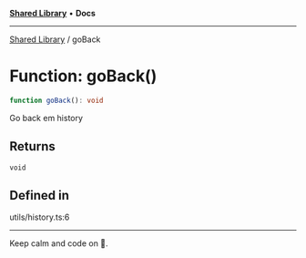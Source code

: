 
<Meta title="Libs/Shared/functions/goBack" />



[**Shared Library**](/?path=/docs/libs-shared-overview--page) • **Docs**

***

[Shared Library](/?path=/docs/libs-shared-overview--page) / goBack

# Function: goBack()

```ts
function goBack(): void
```

Go back em history

## Returns

`void`

## Defined in

utils/history.ts:6


***

Keep calm and code on 🤘.